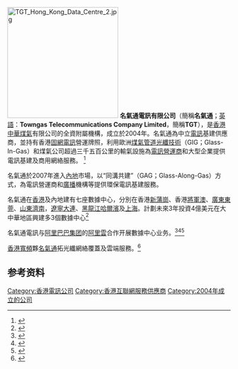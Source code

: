 {{Infobox_Company |  
  company_name = 名氣通電訊有限公司 |
  company_logo = [[File:Towngas_Telecom_TGT.jpeg|250px]]|
  foundation = 2004年 |
  location = {{HK}}[[北角|北角]]渣華道363號21樓 |
  industry = [[電訊|電訊]] |
  key_people = 總經理 : 黎榮發 |
  parent = [[香港中華煤氣|香港中華煤氣]]有限公司|
  homepage = http://www.towngastelecom.com|
}}
[[File:TGT_Hong_Kong_Data_Centre_2.jpg|250px]]
'''名氣通電訊有限公司'''（簡稱'''名氣通'''；[[英語|英語]]：'''Towngas Telecommunications Company Limited'''，簡稱'''TGT'''），是[[香港中華煤氣|香港中華煤氣]]有限公司的全資附屬機構，成立於2004年。名氣通為中立[[電訊|電訊]]基建供應商，並持有香港[[固網電訊|固網電訊]]營運牌照，利用歐洲[[煤氣管道光纖技術|煤氣管道光纖技術]]（GIG；Glass-In-Gas）和煤氣公司超過三千五百公里的輸氣設施為[[電訊營運商|電訊營運商]]和大型企業提供電訊基建及商用網絡服務。 <ref>{{Cite web |url=https://www.towngas.com/tc/Media-Resources/Publications/Financial-Publications/2005/Annual-Report-2004 |title=【香港中華煤氣有限公司2004年年報】 |accessdate=2017-07-12 |archive-date=2019-09-29 |archive-url=https://web.archive.org/web/20190929162714/https://www.towngas.com/tc/Media-Resources/Publications/Financial-Publications/2005/Annual-Report-2004 |dead-url=no }}</ref>

名氣通於2007年進入[[中华人民共和国|內地]]市場，以“同溝共建”（GAG；Glass-Along-Gas）方式，為電訊營運商和[[廣播|廣播]]機構等提供環保電訊基建服務。

名氣通在[[香港|香港]]及內地建有七座數據中心，分別在香港[[新蒲崗|新蒲崗]]、香港[[將軍澳|將軍澳]]、[[廣東|廣東]][[東莞|東莞]]、[[山東|山東]][[濟南|濟南]]，[[遼寧|遼寧]][[大連|大連]]、[[黑龍江|黑龍江]][[哈爾濱|哈爾濱]]及[[上海|上海]]。計劃未來3年投資4億美元在大中華地區興建多3個數據中心<ref>{{Cite web |url=https://hk.finance.yahoo.com/news/3-%E7%85%A4%E6%B0%A3-%E5%90%8D%E6%B0%A3%E9%80%9A%E4%B8%89%E5%80%8B%E6%95%B8%E6%93%9A%E4%B8%AD%E5%BF%83%E7%B8%BD%E6%8A%95%E8%B3%87%E9%80%BE4%E5%84%84%E7%BE%8E%E5%85%83-043400521.html |title=【3】煤氣：名氣通三個數據中心總投資逾4億美元 |accessdate=2015-04-16 |archive-date=2019-09-27 |archive-url=https://web.archive.org/web/20190927211536/https://hk.finance.yahoo.com/news/3-%E7%85%A4%E6%B0%A3-%E5%90%8D%E6%B0%A3%E9%80%9A%E4%B8%89%E5%80%8B%E6%95%B8%E6%93%9A%E4%B8%AD%E5%BF%83%E7%B8%BD%E6%8A%95%E8%B3%87%E9%80%BE4%E5%84%84%E7%BE%8E%E5%85%83-043400521.html |dead-url=no }}</ref>

名氣通電訊与[[阿里巴巴集团|阿里巴巴集团]]的[[阿里雲|阿里雲]]合作开展數據中心业务。<ref>{{Cite web |url=http://hk.apple.nextmedia.com/realtime/finance/20150104/53299625 |title=【大數據年代】名氣通：再建四座數據中心 蘋果日報 |accessdate=2015-01-08 |archive-date=2016-03-04 |archive-url=https://web.archive.org/web/20160304124929/http://hk.apple.nextmedia.com/realtime/finance/20150104/53299625 |dead-url=no }}</ref><ref>{{Cite web |url=http://finance.ifeng.com/a/20141212/13349752_0.shtml |title=港媒：港企名气通与阿里合作开发云计算 |accessdate=2015-02-06 |archive-date=2019-09-22 |archive-url=https://web.archive.org/web/20190922123341/http://finance.ifeng.com/a/20141212/13349752_0.shtml |dead-url=no }}</ref><ref>{{Cite web |url=http://news.idcquan.com/talk/66470.shtml?utm_source=tuicool |title=东莞名气通郑淑汉：客户对数据中心质的需求攀高 |accessdate=2015-02-06 |archive-date=2019-09-24 |archive-url=https://web.archive.org/web/20190924065921/http://news.idcquan.com/talk/66470.shtml?utm_source=tuicool |dead-url=no }}</ref>

[[香港寬頻|香港寬頻]]夥[[名氣通|名氣通]]拓光纖網絡覆蓋及雲端服務。<ref>{{Cite web |url=https://www.aastocks.com/tc/stocks/news/aafn-content/NOW.812329/popular-news |title=香港寬頻夥名氣通拓光纖網絡覆蓋及雲端服務。 |accessdate=2017-07-12 |archive-date=2019-09-16 |archive-url=https://web.archive.org/web/20190916094210/https://www.aastocks.com/tc/stocks/news/aafn-content/NOW.812329/popular-news |dead-url=no }}</ref>

== 参考资料 ==
{{Reflist}}

[[Category:香港電訊公司|Category:香港電訊公司]]
[[Category:香港互聯網服務供應商|Category:香港互聯網服務供應商]]
[[Category:2004年成立的公司|Category:2004年成立的公司]]

{{恒基兆業地產}}